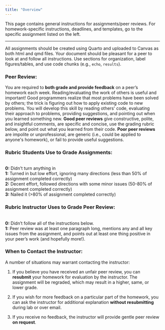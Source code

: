 ```yaml
---
title: "Overview"
---
```


This page contains general instructions for assignments/peer reviews. For homework-specific instructions, deadlines, and templates, go to the specific assignment listed on the left. 

---

All assignments should be created using Quarto and uploaded to Canvas as both html and qmd files. Your document should be pleasant for a peer to look at and follow all instructions. Use sections for organization, label figures/tables, and use code chunks (e.g., `echo`, `results`).

### **Peer Review:**

You are required to **both grade and provide feedback** on a peer's homework each week. Reading/evaluating the work of others is useful and important! Good programmers realize that most problems have been solved by others; the trick is figuring out how to apply existing code to new problems. You will develop this skill by reading others\' code, evaluating their approach to problems, providing suggestions, and pointing out when you learned something new. **Good peer reviews** give constructive, polite, and insightful comments, are specific and concise, use the grading rubric below, and point out what you learned from their code. **Poor peer reviews** are impolite or unprofessional, are generic (i.e., could be applied to anyone\'s homework), or fail to provide useful suggestions.

### **Rubric Students Use to Grade Assignments:**

\
**0:** Didn\'t turn anything in\
**1:** Turned in but low effort, ignoring many directions (less than 50% of assignment completed correctly)\
**2:** Decent effort, followed directions with some minor issues (50-80% of assignment completed correctly)\
**3:** Nailed it (\>80% of assignment completed correctly)

### **Rubric Instructor Uses to Grade Peer Review:**

\
**0:** Didn't follow all of the instructions below.\
**1:** Peer review was at least one paragraph long, mentions any and all key issues from the assignment, and points out at least one thing positive in your peer's work (and hopefully more!).

### **When to Contact the Instructor:**

A number of situations may warrant contacting the instructor:

1.  If you believe you have received an unfair peer review, you can **resubmit** your homework for evaluation by the instructor. The assignment will be regraded, which may result in a higher, same, or lower grade.

2.  If you wish for more feedback on a particular part of the homework, you can ask the instructor for additional explanation **without resubmitting** during lab or over email.

3.  If you receive no feedback, the instructor will provide gentle peer review **on request**.
